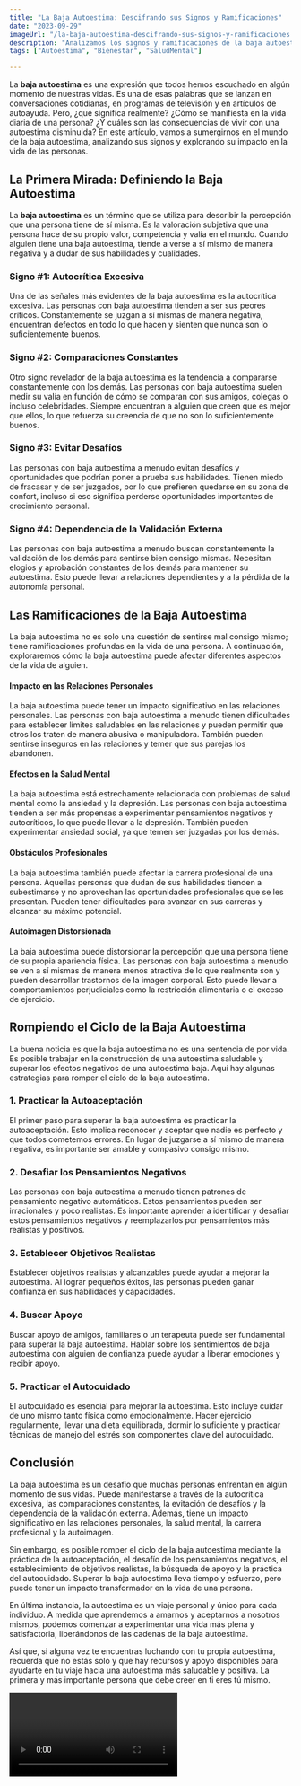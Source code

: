 ```yaml
---
title: "La Baja Autoestima: Descifrando sus Signos y Ramificaciones"
date: "2023-09-29"
imageUrl: "/la-baja-autoestima-descifrando-sus-signos-y-ramificaciones.webp"
description: "Analizamos los signos y ramificaciones de la baja autoestima, proporcionando comprensión y estrategias para superar este desafío emocional. Descubre cómo construir una autoestima saludable y positiva."
tags: ["Autoestima", "Bienestar", "SaludMental"]

---
```


<CustomImage
  src="https://raw.githubusercontent.com/sebiten/posts/main/images/la-baja-autoestima-descifrando-sus-signos-y-ramificaciones.webp"
  alt="La Baja Autoestima: Descifrando sus Signos y Ramificaciones"
/>

La **baja autoestima** es una expresión que todos hemos escuchado en algún momento de nuestras vidas. Es una de esas palabras que se lanzan en conversaciones cotidianas, en programas de televisión y en artículos de autoayuda. Pero, ¿qué significa realmente? ¿Cómo se manifiesta en la vida diaria de una persona? ¿Y cuáles son las consecuencias de vivir con una autoestima disminuida? En este artículo, vamos a sumergirnos en el mundo de la baja autoestima, analizando sus signos y explorando su impacto en la vida de las personas.

## La Primera Mirada: Definiendo la Baja Autoestima

La **baja autoestima** es un término que se utiliza para describir la percepción que una persona tiene de sí misma. Es la valoración subjetiva que una persona hace de su propio valor, competencia y valía en el mundo. Cuando alguien tiene una baja autoestima, tiende a verse a sí mismo de manera negativa y a dudar de sus habilidades y cualidades.

### Signo #1: **Autocrítica Excesiva**

Una de las señales más evidentes de la baja autoestima es la autocrítica excesiva. Las personas con baja autoestima tienden a ser sus peores críticos. Constantemente se juzgan a sí mismas de manera negativa, encuentran defectos en todo lo que hacen y sienten que nunca son lo suficientemente buenos.

### Signo #2: **Comparaciones Constantes**

Otro signo revelador de la baja autoestima es la tendencia a compararse constantemente con los demás. Las personas con baja autoestima suelen medir su valía en función de cómo se comparan con sus amigos, colegas o incluso celebridades. Siempre encuentran a alguien que creen que es mejor que ellos, lo que refuerza su creencia de que no son lo suficientemente buenos.

### Signo #3: **Evitar Desafíos**

Las personas con baja autoestima a menudo evitan desafíos y oportunidades que podrían poner a prueba sus habilidades. Tienen miedo de fracasar y de ser juzgados, por lo que prefieren quedarse en su zona de confort, incluso si eso significa perderse oportunidades importantes de crecimiento personal.

### Signo #4: **Dependencia de la Validación Externa**

Las personas con baja autoestima a menudo buscan constantemente la validación de los demás para sentirse bien consigo mismas. Necesitan elogios y aprobación constantes de los demás para mantener su autoestima. Esto puede llevar a relaciones dependientes y a la pérdida de la autonomía personal.

## Las Ramificaciones de la Baja Autoestima

La baja autoestima no es solo una cuestión de sentirse mal consigo mismo; tiene ramificaciones profundas en la vida de una persona. A continuación, exploraremos cómo la baja autoestima puede afectar diferentes aspectos de la vida de alguien.

#### Impacto en las Relaciones Personales

La baja autoestima puede tener un impacto significativo en las relaciones personales. Las personas con baja autoestima a menudo tienen dificultades para establecer límites saludables en las relaciones y pueden permitir que otros los traten de manera abusiva o manipuladora. También pueden sentirse inseguros en las relaciones y temer que sus parejas los abandonen.

#### Efectos en la Salud Mental

La baja autoestima está estrechamente relacionada con problemas de salud mental como la ansiedad y la depresión. Las personas con baja autoestima tienden a ser más propensas a experimentar pensamientos negativos y autocríticos, lo que puede llevar a la depresión. También pueden experimentar ansiedad social, ya que temen ser juzgadas por los demás.

#### Obstáculos Profesionales

La baja autoestima también puede afectar la carrera profesional de una persona. Aquellas personas que dudan de sus habilidades tienden a subestimarse y no aprovechan las oportunidades profesionales que se les presentan. Pueden tener dificultades para avanzar en sus carreras y alcanzar su máximo potencial.

#### Autoimagen Distorsionada

La baja autoestima puede distorsionar la percepción que una persona tiene de su propia apariencia física. Las personas con baja autoestima a menudo se ven a sí mismas de manera menos atractiva de lo que realmente son y pueden desarrollar trastornos de la imagen corporal. Esto puede llevar a comportamientos perjudiciales como la restricción alimentaria o el exceso de ejercicio.

## Rompiendo el Ciclo de la Baja Autoestima

La buena noticia es que la baja autoestima no es una sentencia de por vida. Es posible trabajar en la construcción de una autoestima saludable y superar los efectos negativos de una autoestima baja. Aquí hay algunas estrategias para romper el ciclo de la baja autoestima.

### **1. Practicar la Autoaceptación**

El primer paso para superar la baja autoestima es practicar la autoaceptación. Esto implica reconocer y aceptar que nadie es perfecto y que todos cometemos errores. En lugar de juzgarse a sí mismo de manera negativa, es importante ser amable y compasivo consigo mismo.

### **2. Desafiar los Pensamientos Negativos**

Las personas con baja autoestima a menudo tienen patrones de pensamiento negativo automáticos. Estos pensamientos pueden ser irracionales y poco realistas. Es importante aprender a identificar y desafiar estos pensamientos negativos y reemplazarlos por pensamientos más realistas y positivos.

### **3. Establecer Objetivos Realistas**

Establecer objetivos realistas y alcanzables puede ayudar a mejorar la autoestima. Al lograr pequeños éxitos, las personas pueden ganar confianza en sus habilidades y capacidades.

### **4. Buscar Apoyo**

Buscar apoyo de amigos, familiares o un terapeuta puede ser fundamental para superar la baja autoestima. Hablar sobre los sentimientos de baja autoestima con alguien de confianza puede ayudar a liberar emociones y recibir apoyo.

### **5. Practicar el Autocuidado**

El autocuidado es esencial para mejorar la autoestima. Esto incluye cuidar de uno mismo tanto física como emocionalmente. Hacer ejercicio regularmente, llevar una dieta equilibrada, dormir lo suficiente y practicar técnicas de manejo del estrés son componentes clave del autocuidado.

## Conclusión

La baja autoestima es un desafío que muchas personas enfrentan en algún momento de sus vidas. Puede manifestarse a través de la autocrítica excesiva, las comparaciones constantes, la evitación de desafíos y la dependencia de la validación externa. Además, tiene un impacto significativo en las relaciones personales, la salud mental, la carrera profesional y la autoimagen.

Sin embargo, es posible romper el ciclo de la baja autoestima mediante la práctica de la autoaceptación, el desafío de los pensamientos negativos, el establecimiento de objetivos realistas, la búsqueda de apoyo y la práctica del autocuidado. Superar la baja autoestima lleva tiempo y esfuerzo, pero puede tener un impacto transformador en la vida de una persona.

En última instancia, la autoestima es un viaje personal y único para cada individuo. A medida que aprendemos a amarnos y aceptarnos a nosotros mismos, podemos comenzar a experimentar una vida más plena y satisfactoria, liberándonos de las cadenas de la baja autoestima.

Así que, si alguna vez te encuentras luchando con tu propia autoestima, recuerda que no estás solo y que hay recursos y apoyo disponibles para ayudarte en tu viaje hacia una autoestima más saludable y positiva. La primera y más importante persona que debe creer en ti eres tú mismo.

<Video id="_2kAYTfQuLY" />

